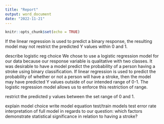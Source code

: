 ```yaml
---
title: "Report"
output: word_document
date: "2022-11-21"
---
```


```r
knitr::opts_chunk$set(echo = TRUE)
```
If the linear regression is used to predict a binary response, the
resulting model may not restrict the predicted Y values within 0
and 1.

describe logistic reg choice
We chose to use a logistic regression model for our data because our response variable is qualitative with two classes. It was desirable to have a model predict the probability of a person having a stroke using binary classification. If linear regression is used to predict the probability of whether or not a person will have a stroke, then the model may have predicted Y values outside of our intended range of 0-1. The logistic regression model allows us to enforce this restriction of range.

restrict the predicted y values between the set range of 0 and 1.

explain model choice
write model equation
test/train models
test error rate
interpretation of full model in regards to our question: which factors demonstrate statistical significance in relation to having a stroke?
